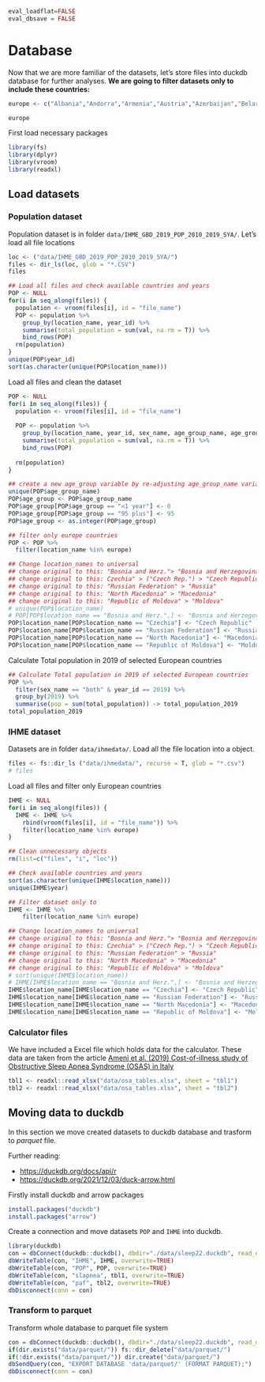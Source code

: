 
```r
eval_loadflat=FALSE
eval_dbsave = FALSE
```

# Database

Now that we are more familiar of the datasets, let's store files into duckdb database for further analyses. **We are going to filter datasets only to include these countries:**

```r
europe <- c("Albania","Andorra","Armenia","Austria","Azerbaijan","Belarus","Belgium","Bosnia and Herzegovina","Bulgaria","Croatia","Cyprus","Czechia","Denmark","Estonia","Finland","France","Georgia","Germany","Greece","Hungary","Iceland","Ireland","Italy","Kazakhstan","Latvia","Lithuania","Luxembourg","Malta","Republic of Moldova","Monaco","Montenegro","Netherlands","North Macedonia","Norway","Poland","Portugal","Romania","Russian Federation","San Marino","Serbia","Slovakia","Slovenia","Spain","Sweden","Switzerland","Turkey","Ukraine","United Kingdom")

europe
```

First load necessary packages

```r
library(fs)
library(dplyr)
library(vroom)
library(readxl)
```

## Load datasets

### Population dataset

Population dataset is in folder `data/IHME_GBD_2019_POP_2010_2019_SYA/`. Let's load all file locations

```r
loc <- ("data/IHME_GBD_2019_POP_2010_2019_SYA/")
files <- dir_ls(loc, glob = "*.CSV")
files
```

```r
## Load all files and check available countries and years
POP <- NULL
for(i in seq_along(files)) {
  population <- vroom(files[i], id = "file_name")
  POP <- population %>% 
    group_by(location_name, year_id) %>% 
    summarise(total_population = sum(val, na.rm = T)) %>% 
    bind_rows(POP)
  rm(population)
}
unique(POP$year_id)
sort(as.character(unique(POP$location_name)))
```

Load all files and clean the dataset

```r
POP <- NULL
for(i in seq_along(files)) {
  population <- vroom(files[i], id = "file_name")
  
  POP <- population %>% 
    group_by(location_name, year_id, sex_name, age_group_name, age_group_id) %>% 
    summarise(total_population = sum(val, na.rm = T)) %>% 
    bind_rows(POP)
  
  rm(population)
}

## create a new age_group variable by re-adjusting age_group_name variable to integer
unique(POP$age_group_name)
POP$age_group <- POP$age_group_name
POP$age_group[POP$age_group == "<1 year"] <- 0
POP$age_group[POP$age_group == "95 plus"] <- 95
POP$age_group <- as.integer(POP$age_group)

## filter only europe countries
POP <- POP %>% 
  filter(location_name %in% europe) 

## Change location_names to universal
## change original to this: "Bosnia and Herz."> "Bosnia and Herzegovina"
## change original to this: Czechia" > ("Czech Rep.") > "Czech Republic"
## change original to this: "Russian Federation" > "Russia"
## change original to this: "North Macedonia" > "Macedonia"
## change original to this: "Republic of Moldova" > "Moldova" 
# unique(POP$location_name)
# POP[POP$location_name == "Bosnia and Herz.",] <- "Bosnia and Herzegovina"
POP$location_name[POP$location_name == "Czechia"] <- "Czech Republic"
POP$location_name[POP$location_name == "Russian Federation"] <- "Russia"
POP$location_name[POP$location_name == "North Macedonia"] <- "Macedonia"
POP$location_name[POP$location_name == "Republic of Moldova"] <- "Moldova"
```

Calculate Total population in 2019 of selected European countries

```r
## Calculate Total population in 2019 of selected European countries
POP %>% 
  filter(sex_name == "both" & year_id == 2019) %>% 
  group_by(2019) %>%
  summarise(pop = sum(total_population)) -> total_population_2019
total_population_2019
```

### IHME dataset

Datasets are in folder `data/ihmedata/`. Load all the file location into a object.

```r
files <- fs::dir_ls ("data/ihmedata/", recurse = T, glob = "*.csv")
# files
```

Load all files and filter only European countries 

```r
IHME <- NULL
for(i in seq_along(files)) {
  IHME <- IHME %>% 
    rbind(vroom(files[i], id = "file_name")) %>% 
    filter(location_name %in% europe)
}
```

```r
## Clean unnecessary objects
rm(list=c("files", "i", "loc"))
```

```r
## Check available countries and years
sort(as.character(unique(IHME$location_name)))
unique(IHME$year)
```

```r
## Filter dataset only to 
IHME <- IHME %>% 
    filter(location_name %in% europe)
```


```r
## Change location_names to universal
## change original to this: "Bosnia and Herz."> "Bosnia and Herzegovina"
## change original to this: Czechia" > ("Czech Rep.") > "Czech Republic"
## change original to this: "Russian Federation" > "Russia"
## change original to this: "North Macedonia" > "Macedonia"
## change original to this: "Republic of Moldova" > "Moldova" 
# sort(unique(IHME$location_name))
# IHME[IHME$location_name == "Bosnia and Herz.",] <- "Bosnia and Herzegovina"
IHME$location_name[IHME$location_name == "Czechia"] <- "Czech Republic"
IHME$location_name[IHME$location_name == "Russian Federation"] <- "Russia"
IHME$location_name[IHME$location_name == "North Macedonia"] <- "Macedonia"
IHME$location_name[IHME$location_name == "Republic of Moldova"] <- "Moldova"
```

### Calculator files

We have included a Excel file which holds data for the calculator. These data are taken from the article [Ameni et al. (2019) Cost-of-illness study of Obstructive Sleep Apnea Syndrome (OSAS) in Italy](https://cergas.unibocconi.eu/sites/default/files/files/Cost-of-illness-study-of-Obstructive-Sleep-Apnea-Syndrome-%2528OSAS%2529-in-Italy_Report%25281%2529.pdf)

```r
tbl1 <- readxl::read_xlsx("data/osa_tables.xlsx", sheet = "tbl1")
tbl2 <- readxl::read_xlsx("data/osa_tables.xlsx", sheet = "tbl2")
```


## Moving data to duckdb

In this section we move created datasets to duckdb database and trasform to *parquet* file. 

Further reading:

* <https://duckdb.org/docs/api/r>
* <https://duckdb.org/2021/12/03/duck-arrow.html>

Firstly install duckdb and arrow packages

```r
install.packages("duckdb")
install.packages("arrow")
```

Create a connection and move datasets `POP` and `IHME` into duckdb. 

```r
library(duckdb)
con = dbConnect(duckdb::duckdb(), dbdir="./data/sleep22.duckdb", read_only=FALSE)
dbWriteTable(con, "IHME", IHME, overwrite=TRUE)
dbWriteTable(con, "POP", POP, overwrite=TRUE)
dbWriteTable(con, "slapnea", tbl1, overwrite=TRUE)
dbWriteTable(con, "paf", tbl2, overwrite=TRUE)
dbDisconnect(conn = con)
```

### Transform to parquet

Transform whole database to parquet file system

```r
con = dbConnect(duckdb::duckdb(), dbdir="./data/sleep22.duckdb", read_only=FALSE)
if(dir.exists("data/parquet/")) fs::dir_delete("data/parquet/")
if(!dir.exists("data/parquet/")) dir.create("data/parquet/")
dbSendQuery(con, "EXPORT DATABASE 'data/parquet/' (FORMAT PARQUET);")
dbDisconnect(conn = con)
```



